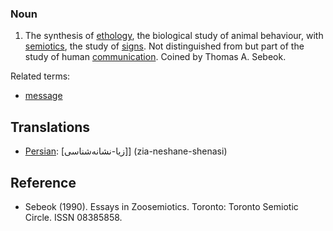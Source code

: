 ===Noun===
#The synthesis of [[ethology]], the biological study of animal behaviour, with [[semiotics]], the study of [[sign]]s. Not distinguished from but part of the study of human [[communication]]. Coined by Thomas A. Sebeok.

Related terms:
*[[message]]

==Translations==

*[[Persian]]: [زیا-نشانه‌شناسی]] (zia-neshane-shenasi)

==Reference==
*Sebeok (1990). Essays in Zoosemiotics. Toronto: Toronto Semiotic Circle. ISSN 08385858.